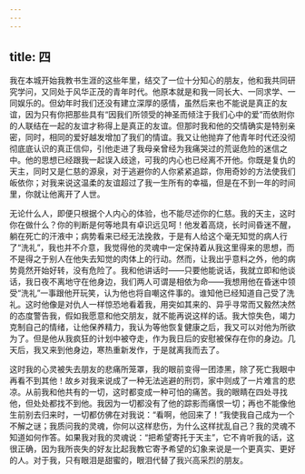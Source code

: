 ```yaml
---
---
---
```

title: 四
---

我在本城开始我教书生涯的这些年里，结交了一位十分知心的朋友，他和我共同研究学问，又同处于风华正茂的青年时代。他原本就是和我一同长大、一同求学、一同娱乐的。但幼年时我们还没有建立深厚的感情，虽然后来也不能说是真正的友谊，因为只有你把那些具有“因我们所领受的神圣而倾注于我们心中的爱”而依附你的人联结在一起的友谊才称得上是真正的友谊。但那时我和他的交情确实是特别亲密，同时，相同的爱好越发增加了我们的情谊。我又让他抛弃了他青年时代还没彻彻底底认识的真正信仰，引他走进了我母亲曾经为我痛哭过的荒诞危险的迷信之中。他的思想已经跟我一起误入歧途，可我的内心也已经离不开他。你既是复仇的天主，同时又是仁慈的源泉，对于逃避你的人你紧紧追踪，你用奇妙的方法使我们皈依你；对我来说这温柔的友谊超过了我一生所有的幸福，但是在不到一年的时间里，你就让他离开了人世。

无论什么人，即便只根据个人内心的体验，也不能尽述你的仁慈。我的天主，这时你在做什么？你的判断是何等地具有卓识远见呵！他发着高烧，长时间昏迷不醒，躺在死亡的汗液中；病势看来已经无法挽救，于是有人给这个毫无知觉的病人行了“洗礼”，我也并不介意，我觉得他的灵魂中一定保持着从我这里得来的思想，而不是得之于别人在他失去知觉的肉体上的行动。然而，让我出乎意料之外，他的病势竟然开始好转，没有危险了。我和他讲话时——只要他能说话，我就立即和他谈话，我日夜不离地守在他身边，我们两人可谓是相依为命——我想用他在昏迷中领受“洗礼”一事跟他开玩笑，认为他也将自嘲这件事的。谁知他已经知道自己受了洗礼。这时他像是对仇人一样惊恐地看着我，用突如其来的、异乎寻常而又毅然决然的态度警告我，假如我愿意和他交朋友，就不能再说这样的话。我大惊失色，竭力克制自己的情绪，让他保养精力，我认为等他恢复健康之后，我又可以对他为所欲为了。但是他从我疯狂的计划中被夺走，作为我日后的安慰被保存在你的身边。几天后，我又来到他身边，寒热重新发作，于是就离我而去了。

这时我的心灵被失去朋友的悲痛所笼罩，我的眼前变得一团漆黑，除了死亡我眼中再看不到其他！故乡对我来说成了一种无法逃避的刑罚，家中则成了一片难言的悲凉。从前我和他共有的一切，这时都变成一种可怕的痛苦。我的眼睛在四处寻找他，但处处都找不到他。我因为一切都没有了他的踪影而痛恨一切；再也不能像他生前别去归来时，一切都仿佛在对我说：“看啊，他回来了！”我使我自己成为一个不解之谜；我质问我的灵魂，你何以这样悲伤，为什么这样扰乱自己？我的灵魂不知道如何作答。如果我对我的灵魂说：“把希望寄托于天主”，它不肯听我的话，这很正确，因为我所丧失的好友比起我教它寄予希望的幻象来说是一个更真实、更好的人。对于我，只有眼泪是甜蜜的，眼泪代替了我兴高采烈的朋友。